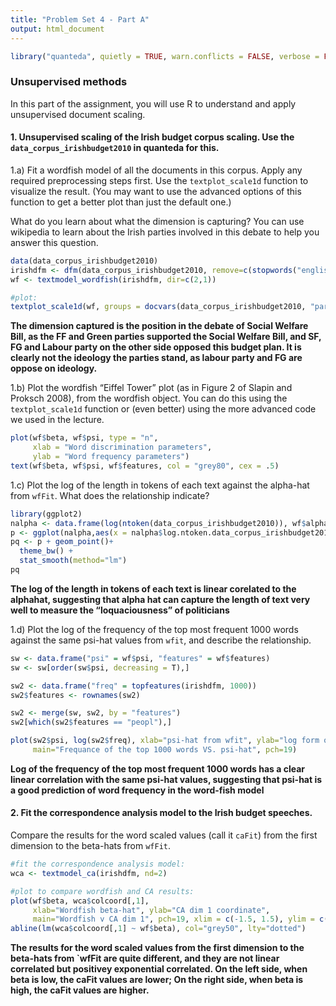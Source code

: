 ```yaml
---
title: "Problem Set 4 - Part A"
output: html_document
---
```


```r
library("quanteda", quietly = TRUE, warn.conflicts = FALSE, verbose = FALSE)
```

### Unsupervised methods

In this part of the assignment, you will use R to understand and apply unsupervised document scaling.

#### 1.  **Unsupervised scaling of the Irish budget corpus scaling**.  Use the `data_corpus_irishbudget2010` in **quanteda** for this.

1.a) Fit a wordfish model of all the documents in this corpus. Apply any required preprocessing steps first. Use the `textplot_scale1d` function to visualize the result. (You may want to use the advanced options of this function to get a better plot than just the default one.) 

What do you learn about what the dimension is capturing? You can use wikipedia to learn about the Irish parties involved in this debate to help you answer this question.


```r
data(data_corpus_irishbudget2010)
irishdfm <- dfm(data_corpus_irishbudget2010, remove=c(stopwords("english")), tolower=TRUE, remove_punct = TRUE, stem=TRUE, verbose=TRUE)
wf <- textmodel_wordfish(irishdfm, dir=c(2,1))

#plot:
textplot_scale1d(wf, groups = docvars(data_corpus_irishbudget2010, "party"))
```

**The dimension captured is the position in the debate of Social Welfare Bill, as the FF and Green parties supported the Social Welfare Bill, and SF, FG and Labour party on the other side opposed this budget plan. It is clearly not the ideology the parties stand, as labour party and FG are oppose on ideology.**

1.b) Plot the wordfish "Eiffel Tower" plot (as in Figure 2 of Slapin and Proksch 2008), from the wordfish object. You can do this using the `textplot_scale1d` function or (even better) using the more advanced code we used in the lecture.

```r
plot(wf$beta, wf$psi, type = "n", 
     xlab = "Word discrimination parameters", 
     ylab = "Word frequency parameters")
text(wf$beta, wf$psi, wf$features, col = "grey80", cex = .5)
```

1.c) Plot the log of the length in tokens of each text against the alpha-hat from `wfFit`. What does the relationship indicate?

```r
library(ggplot2)
nalpha <- data.frame(log(ntoken(data_corpus_irishbudget2010)), wf$alpha)
p <- ggplot(nalpha,aes(x = nalpha$log.ntoken.data_corpus_irishbudget2010.., y = nalpha$wf.alpha))
pq <- p + geom_point()+
  theme_bw() +
  stat_smooth(method="lm")
pq
```

**The log of the length in tokens of each text is linear corelated to the alphahat, suggesting that alpha hat can capture the length of text very well to measure the "loquaciousness" of politicians**

1.d) Plot the log of the frequency of the top most frequent 1000 words against the same psi-hat values from `wfit`, and describe the relationship.

```r
sw <- data.frame("psi" = wf$psi, "features" = wf$features)
sw <- sw[order(sw$psi, decreasing = T),]

sw2 <- data.frame("freq" = topfeatures(irishdfm, 1000))
sw2$features <- rownames(sw2)

sw2 <- merge(sw, sw2, by = "features")
sw2[which(sw2$features == "peopl"),]

plot(sw2$psi, log(sw2$freq), xlab="psi-hat from wfit", ylab="log form of the frequence of the top 1000 words",
     main="Frequance of the top 1000 words VS. psi-hat", pch=19)
```

**Log of the frequency of the top most frequent 1000 words has a clear linear correlation with the same psi-hat values, suggesting that psi-hat is a good prediction of word frequency in the word-fish model**

#### 2. **Fit the correspondence analysis model to the Irish budget speeches.**  

Compare the results for the word scaled values (call it `caFit`) from the first dimension to the beta-hats from `wfFit`.

```r
#fit the correspondence analysis model:
wca <- textmodel_ca(irishdfm, nd=2) 

#plot to compare wordfish and CA results:
plot(wf$beta, wca$colcoord[,1], 
     xlab="Wordfish beta-hat", ylab="CA dim 1 coordinate",
     main="Wordfish v CA dim 1", pch=19, xlim = c(-1.5, 1.5), ylim = c(-1.5, 1.5))
abline(lm(wca$colcoord[,1] ~ wf$beta), col="grey50", lty="dotted")
```

**The results for the word scaled values from the first dimension to the beta-hats from `wfFit are quite different, and they are not linear correlated but positivey exponential correlated. On the left side, when beta is low, the caFit values are lower; On the right side, when beta is high, the caFit values are higher.**

